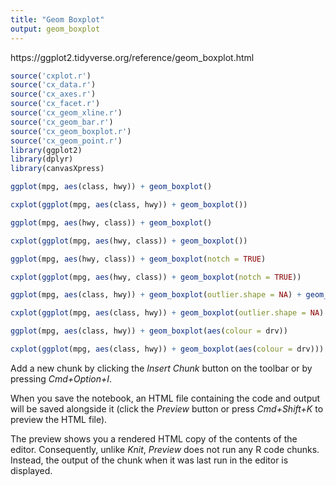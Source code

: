 ```yaml
---
title: "Geom Boxplot"
output: geom_boxplot
---
```


 https://ggplot2.tidyverse.org/reference/geom_boxplot.html

```r
source('cxplot.r')
source('cx_data.r')
source('cx_axes.r')
source('cx_facet.r')
source('cx_geom_xline.r')
source('cx_geom_bar.r')
source('cx_geom_boxplot.r')
source('cx_geom_point.r')
library(ggplot2)
library(dplyr)
library(canvasXpress)
``` 


```r
ggplot(mpg, aes(class, hwy)) + geom_boxplot()
```

```r
cxplot(ggplot(mpg, aes(class, hwy)) + geom_boxplot())
```

```r
ggplot(mpg, aes(hwy, class)) + geom_boxplot()
```

```r
cxplot(ggplot(mpg, aes(hwy, class)) + geom_boxplot())
```

```r
ggplot(mpg, aes(hwy, class)) + geom_boxplot(notch = TRUE)
```

```r
cxplot(ggplot(mpg, aes(hwy, class)) + geom_boxplot(notch = TRUE))
```

```r
ggplot(mpg, aes(class, hwy)) + geom_boxplot(outlier.shape = NA) + geom_jitter(width = 0.2)
```

```r
cxplot(ggplot(mpg, aes(class, hwy)) + geom_boxplot(outlier.shape = NA) + geom_jitter(width = 0.2))
```

```r
ggplot(mpg, aes(class, hwy)) + geom_boxplot(aes(colour = drv))
```

```r
cxplot(ggplot(mpg, aes(class, hwy)) + geom_boxplot(aes(colour = drv)))
```

Add a new chunk by clicking the *Insert Chunk* button on the toolbar or by pressing *Cmd+Option+I*.

When you save the notebook, an HTML file containing the code and output will be saved alongside it (click the *Preview* button or press *Cmd+Shift+K* to preview the HTML file). 

The preview shows you a rendered HTML copy of the contents of the editor. Consequently, unlike *Knit*, *Preview* does not run any R code chunks. Instead, the output of the chunk when it was last run in the editor is displayed.

